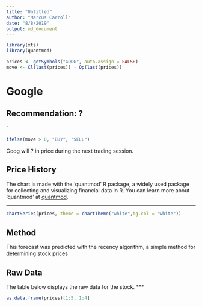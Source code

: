 ```yaml
---
title: "Untitled"
author: "Marcus Carroll"
date: "8/8/2019"
output: md_document
---
```


```r
library(xts)
library(quantmod)

prices <- getSymbols("GOOG", auto.assign = FALSE)
move <- Cl(last(prices)) - Op(last(prices))
```


# Google

## Recommendation: ?
`
```r
ifelse(move > 0, "BUY", "SELL")
```


Goog will ? in price during the next trading session.

## Price History

The chart is made with the 'quantmod' R package, a widely used package
for collecting and visualizing financial data in R. You can learn more
about 'quantmod' at [quantmod](www.quantmod.com).

***
```r
chartSeries(prices, theme = chartTheme("white",bg.col = "white"))
```



## Method

This forecast was predicted with the recency algorithm, a simple method
for determining stock prices


## Raw Data
The table below displays the raw data for the stock.
***

```r
as.data.frame(prices)[1:5, 1:4]
```
